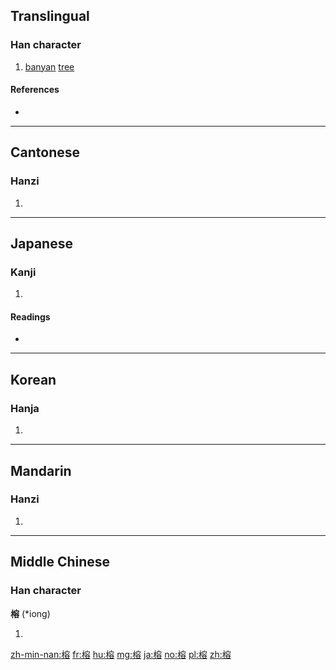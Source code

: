 ==Translingual==

===Han character===
{{Han char|rn=75|rad=木|as=10|sn=14|four=43968|canj=DJCR|ids=⿰木榕}}

# [[banyan]] [[tree]]

====References====
* {{Han ref|kx=0543.060|dkj=15228|dj=0930.360|hdz=21270.060|uh=6995|ud=27029|bh=BA5F|bd=47711}}

----

==Cantonese==

===Hanzi===
{{yue-hanzi|jyut=[[jung4]]|y=yung4}}

# {{defn|lang=yue|sort=木10}}

----

==Japanese==

===Kanji===
{{ja-kanji|grade=|rs=木10}}

# {{defn|lang=ja|sort=木10}}

====Readings====
* {{ja-readings|on=[[よう]] (yō)|kun=[[あこう]] (akou)}}

----

==Korean==

===Hanja===
{{ko-hanja|hangeul=용|eumhun=|rv=yong|mr=yong|y=yong}}

# {{defn|lang=ko|sort=木10}}

----

==Mandarin==

===Hanzi===
{{cmn-hanzi|pin=[[bàng]] ([[bang4]]), [[bēng]] ([[beng1]]), [[páng]] ([[pang2]]), [[róng]] ([[rong2]])|wg=pang<sup>4</sup>, peng<sup>1</sup>, p'ang<sup>2</sup>, jung<sup>2</sup>}}

# {{defn|lang=cmn|sort=木10}}

----

==Middle Chinese==

===Han character===
'''榕''' (*iong)<!--asterisk signifies that this is a reconstructed pronunciation-->

# {{defn|lang=ltc|sort=木10}}

[[zh-min-nan:榕]]
[[fr:榕]]
[[hu:榕]]
[[mg:榕]]
[[ja:榕]]
[[no:榕]]
[[pl:榕]]
[[zh:榕]]